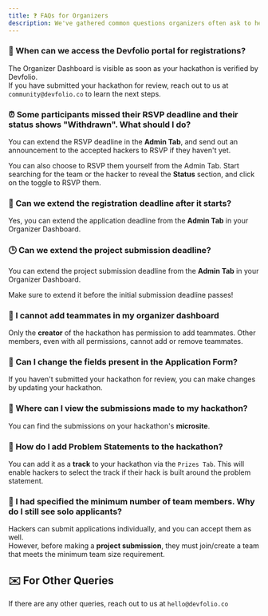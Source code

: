 ```yaml
---
title: ❓ FAQs for Organizers
description: We've gathered common questions organizers often ask to help guide you through the process and ensure your hackathon's success.
---
```


### 📝 When can we access the Devfolio portal for registrations?

The Organizer Dashboard is visible as soon as your hackathon is verified by Devfolio.  
If you have submitted your hackathon for review, reach out to us at `community@devfolio.co` to learn the next steps.


### ⏰ Some participants missed their RSVP deadline and their status shows "Withdrawn". What should I do?

You can extend the RSVP deadline in the **Admin Tab**, and send out an announcement to the accepted hackers to RSVP if they haven't yet.

You can also choose to RSVP them yourself from the Admin Tab. Start searching for the team or the hacker to reveal the **Status** section, and click on the toggle to RSVP them.


<Card
    title="👑Admin Tab"
    href="/docs/guide/organizer-dashboard/admin-tab"
  />


### 📅 Can we extend the registration deadline after it starts?

Yes, you can extend the application deadline from the **Admin Tab** in your Organizer Dashboard.

<Card
    title="👑Admin Tab"
    href="/docs/guide/organizer-dashboard/admin-tab"
  />

### 🕒 Can we extend the project submission deadline?

You can extend the project submission deadline from the **Admin Tab** in your Organizer Dashboard.

<Callout type="warning" title="Important">
Make sure to extend it before the initial submission deadline passes!
</Callout>

<Card
    title="👑Admin Tab"
    href="/docs/guide/organizer-dashboard/admin-tab"
  />

### 👥 I cannot add teammates in my organizer dashboard

Only the **creator** of the hackathon has permission to add teammates. Other members, even with all permissions, cannot add or remove teammates.


### 📝 Can I change the fields present in the Application Form?

If you haven't submitted your hackathon for review, you can make changes by updating your hackathon.


### 📂 Where can I view the submissions made to my hackathon?

You can find the submissions on your hackathon's **microsite**.


### 🧠 How do I add Problem Statements to the hackathon?

You can add it as a **track** to your hackathon via the `Prizes Tab`. This will enable hackers to select the track if their hack is built around the problem statement.

<Card
    title="🏆 Prize Tab"
    href="/docs/guide/setting-up-your-hackathon/prizes-tab"
  />
### 👤 I had specified the minimum number of team members. Why do I still see solo applicants?

Hackers can submit applications individually, and you can accept them as well.  
However, before making a **project submission**, they must join/create a team that meets the minimum team size requirement.


## ✉️ For Other Queries

<Callout type="info" title="Need Help?">
If there are any other queries, reach out to us at <code>hello@devfolio.co</code>
</Callout>

